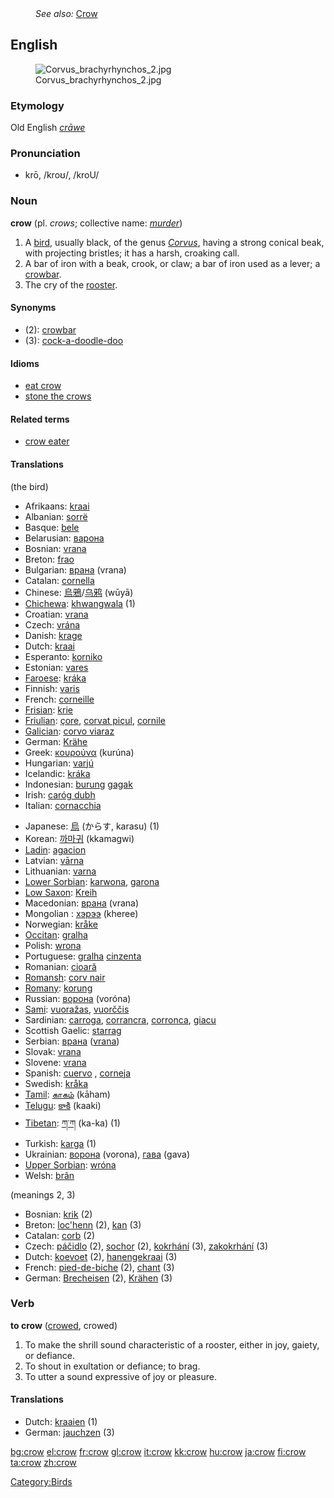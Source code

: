 :''See also:'' [[Crow]]
{{wikipedia}}
==English==
[[Image:Corvus brachyrhynchos 2.jpg|thumb]]
===Etymology===
Old English ''[[crāwe]]''
===Pronunciation===
*krō, /kroʊ/, /kroU/

===Noun===
'''crow''' (pl. ''crows''; collective name: ''[[murder]]'')

# A [[bird]], usually black, of the genus ''[[Corvus]]'', having a strong conical beak, with projecting bristles; it has a harsh, croaking call.
# A bar of iron with a beak, crook, or claw; a bar of iron used as a lever; a [[crowbar]].
# The cry of the [[rooster]].


====Synonyms====
*(2): [[crowbar]]
*(3): [[cock-a-doodle-doo]]

==== Idioms ====
*[[eat crow]]
*[[stone the crows]]

==== Related terms ====
*[[crow eater]]

====Translations====
(the bird)
{{top}}
*Afrikaans: [[kraai]]
*Albanian: [[sorrë]] {{f}}
*Basque: [[bele]]
*Belarusian: [[варона]]
*Bosnian: [[vrana]] {{f}}
*Breton: [[frao]] {{f}}
*Bulgarian: [[врана]] (vrana) {{f}}
*Catalan: [[cornella]] {{f}}
*Chinese: [[烏鴉]]/[[乌鸦]] (wūyā)
*[[Chichewa]]: [[khwangwala]] (1)
*Croatian: [[vrana]] {{f}}
*Czech: [[vrána]] {{f}}
*Danish: [[krage]]
*Dutch: [[kraai]] {{m}}
*Esperanto: [[korniko]]
*Estonian: [[vares]]
*[[Faroese]]: [[kráka]]
*Finnish: [[varis]]
*French: [[corneille]] {{f}}
*[[Frisian]]: [[krie]]
*[[Friulian]]: [[çore]], [[corvat piçul]], [[cornile]]
*[[Galician]]: [[corvo viaraz]]
*German: [[Krähe]] {{f}}
*Greek: [[κουρούνα]] {{f}} (kurúna)
*Hungarian: [[varjú]]
*Icelandic: [[kráka]]
*Indonesian: [[burung]] [[gagak]]
*Irish: [[caróg dubh]]
*Italian: [[cornacchia]]
{{mid}}
*Japanese: [[烏]] (からす, karasu) (1)
*Korean: [[까마귀]] (kkamagwi)
*[[Ladin]]: [[agacion]]
*Latvian: [[vārna]]
*Lithuanian: [[varna]]
*[[Lower Sorbian]]: [[karwona]], [[garona]]
*[[Low Saxon]]: [[Kreih]] {{f}}
*Macedonian: [[врана]] (vrana) {{f}}
*Mongolian : [[хэрээ]] (kheree)
*Norwegian: [[kråke]] {{f}}
*[[Occitan]]: [[gralha]]
*Polish: [[wrona]] {{f}}
*Portuguese: [[gralha]] {{f}} [[cinzenta]]
*Romanian: [[cioară]] {{f}}
*[[Romansh]]: [[corv nair]]
*[[Romany]]: [[korung]] {{m}}
*Russian: [[ворона]] (voróna) {{f}}
*[[Sami]]: [[vuoražas]], [[vuorččis]]
*Sardinian: [[carroga]], [[corrancra]], [[corronca]], [[giacu]]
*Scottish Gaelic: [[starrag]]
*Serbian: [[врана]] ([[vrana]])
*Slovak: [[vrana#Slovak|vrana]] {{f}}
*Slovene: [[vrana]] {{f}}
*Spanish: [[cuervo]] {{m}}, [[corneja]] {{f}}
*Swedish: [[kråka]]
*[[Tamil]]: [[காகம்]] (kāham)
*[[Telugu]]: [[కాకి]] (kaaki)
*[[Tibetan]]: [[ཀ་ཀ]] (ka-ka) (1)
*Turkish: [[karga]] (1)
*Ukrainian: [[ворона]] (vorona), [[гава]] (gava)
*[[Upper Sorbian]]: [[wróna]]
*Welsh: [[brân]] {{f}}
{{bottom}}

(meanings 2, 3)
*Bosnian: [[krik]] (2)
*Breton: [[loc'henn]] {{f}} (2), [[kan]] {{m}} (3)
*Catalan: [[corb]] {{m}} (2)
*Czech: [[páčidlo]] {{n}} (2), [[sochor]] {{m}} (2), [[kokrhání]] {{n}} (3), [[zakokrhání]] {{n}} (3) 
*Dutch: [[koevoet]] (2), [[hanengekraai]] (3)
*French: [[pied-de-biche]] {{m}} (2), [[chant]] {{m}} (3)
*German: [[Brecheisen]] {{n}} (2), [[Krähen]] {{n}} (3)

=== Verb ===
'''to crow''' ([[crowed]], crowed)

# To make the shrill sound characteristic of a rooster, either in joy, gaiety, or defiance.
# To shout in exultation or defiance; to brag.
# To utter a sound expressive of joy or pleasure.

==== Translations ====
*Dutch: [[kraaien]] (1)
*German: [[jauchzen]] (3)

[[Category:Birds]]

[[bg:crow]]
[[el:crow]]
[[fr:crow]]
[[gl:crow]]
[[it:crow]]
[[kk:crow]]
[[hu:crow]]
[[ja:crow]]
[[fi:crow]]
[[ta:crow]]
[[zh:crow]]
